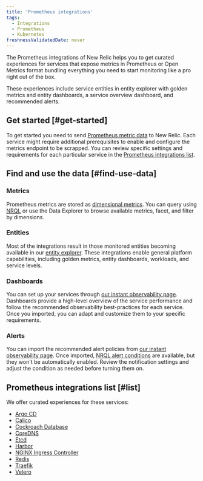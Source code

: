 ```yaml
---
title: 'Prometheus integrations'
tags:
  - Integrations
  - Prometheus
  - Kubernetes
freshnessValidatedDate: never
---
```


The Prometheus integrations of New Relic helps you to get curated experiences for services that expose metrics in Prometheus or Open Metrics format bundling everything you need to start monitoring like a pro right out of the box.

These experiences include service entities in entity explorer with golden metrics and entity dashboards, a service overview dashboard, and recommended alerts.

## Get started [#get-started]

To get started you need to send [Prometheus metric data](/docs/infrastructure/prometheus-integrations/get-started/send-prometheus-metric-data-new-relic) to New Relic.
Each service might require additional prerequisites to enable and configure the metrics endpoint to be scrapped. You can review specific settings and requirements for each particular service in the [Prometheus integrations list](/docs/infrastructure/prometheus-integrations/integrations-list/integrations-list-intro#list).

## Find and use the data [#find-use-data]

### Metrics

Prometheus metrics are stored as [dimensional metrics](/docs/data-apis/understand-data/metric-data/query-metric-data-type/). You can query using [NRQL](/docs/telemetry-data-platform/get-data/apis/query-metric-data-type/) or use the Data Explorer to browse available metrics, facet, and filter by dimensions.

### Entities

Most of the integrations result in those monitored entities becoming available in our [entity explorer](/docs/new-relic-one/use-new-relic-one/ui-data/new-relic-one-entity-explorer). These integrations enable general platform capabilities, including golden metrics, entity dashboards, workloads, and service levels.

### Dashboards

You can set up your services <InlinePopover type="dashboards"/> through [our instant observability page](https://onenr.io/06vjAmnD3jP). Dashboards provide a high-level overview of the service performance and follow the recommended observability best-practices for each service. Once you imported, you can adapt and customize them to your specific requirements.

### Alerts

You can import the recommended alert policies from [our instant observability page](https://onenr.io/06vjAmnD3jP). Once imported, [NRQL alert conditions](/docs/alerts-applied-intelligence/new-relic-alerts/alert-conditions/create-nrql-alert-conditions) are available, but they won't be automatically enabled. Review the notification settings and adjust the condition as needed before turning them on.

## Prometheus integrations list [#list]

We offer curated experiences for these services:

* [Argo CD](/docs/infrastructure/prometheus-integrations/integrations-list/argocd-integration)
* [Calico](/docs/infrastructure/prometheus-integrations/integrations-list/calico-integration)
* [Cockroach Database](/docs/infrastructure/prometheus-integrations/integrations-list/cockroach-db-integration)
* [CoreDNS](/docs/infrastructure/prometheus-integrations/integrations-list/core-dns-integration)
* [Etcd](/docs/infrastructure/prometheus-integrations/integrations-list/etcd-integration)
* [Harbor](/docs/infrastructure/prometheus-integrations/integrations-list/harbor-integration)
* [NGINX Ingress Controller](/docs/infrastructure/prometheus-integrations/integrations-list/ingress-controller-integration)
* [Redis](/docs/infrastructure/prometheus-integrations/integrations-list/redis-integration)
* [Traefik](/docs/infrastructure/prometheus-integrations/integrations-list/traefik-integration)
* [Velero](/docs/infrastructure/prometheus-integrations/integrations-list/velero-integration)
